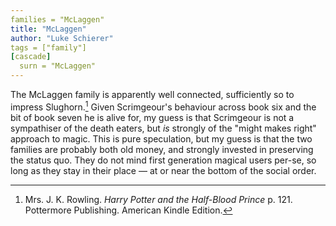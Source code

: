 ```yaml
---
families = "McLaggen"
title: "McLaggen"
author: "Luke Schierer"
tags = ["family"]
[cascade]
  surn = "McLaggen"
---
```


The McLaggen family is apparently well connected, sufficiently so to impress
Slughorn.[^210318-2] Given Scrimgeour's behaviour across book six and the bit
of book seven he is alive for, my guess is that Scrimgeour is not a sympathiser
of the death eaters, but *is* strongly of the "might makes right" approach to
magic.  This is pure speculation, but my guess is that the two families are
probably both old money, and strongly invested in preserving the status quo.
They do not mind first generation magical users per-se, so long as they stay in
their place — at or near the bottom of the social order.

[^210318-2]: Mrs. J. K. Rowling. _Harry Potter and the Half-Blood Prince_
    p. 121. Pottermore Publishing. American Kindle Edition.


